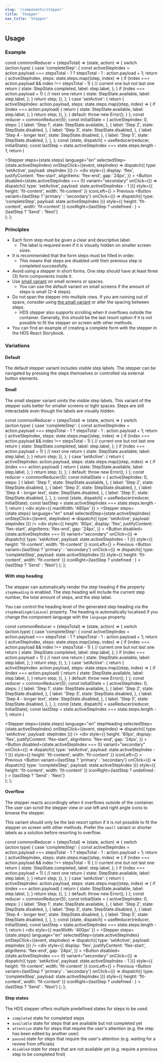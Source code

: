 ```yaml
---
slug: '/components/stepper'
title: 'Stepper'
nav_title: 'Stepper'
---
```




## Usage

### Example

  const commonReducer = (stepsTotal) => (state, action) => {
    switch (action.type) {
      case 'completeStep': {
        const activeStepIndex = action.payload === stepsTotal - 1 ? stepsTotal - 1 : action.payload + 1;
        return {
          activeStepIndex,
          steps: state.steps.map((step, index) => {
            if (index === action.payload && index !== stepsTotal - 1) {
              // current one but not last one
              return {
                state: StepState.completed,
                label: step.label,
              };
            }
            if (index === action.payload + 1) {
              // next one
              return {
                state: StepState.available,
                label: step.label,
              };
            }
            return step;
          }),
        };
      }
      case 'setActive': {
        return {
          activeStepIndex: action.payload,
          steps: state.steps.map((step, index) => {
            if (index === action.payload) {
              return {
                state: StepState.available,
                label: step.label,
              };
            }
            return step;
          }),
        };
      }
      default:
        throw new Error();
    }
  };
  const reducer = commonReducer(5);
  const initialState = {
    activeStepIndex: 0,
    steps: [
      {
        label: 'Step 1',
        state: StepState.available,
      },
      {
        label: 'Step 2',
        state: StepState.disabled,
      },
      {
        label: 'Step 3',
        state: StepState.disabled,
      },
      {
        label: 'Step 4 - longer text',
        state: StepState.disabled,
      },
      {
        label: 'Step 5',
        state: StepState.disabled,
      },
    ],
  };
  const [state, dispatch] = useReducer(reducer, initialState);
  const lastStep = state.activeStepIndex === state.steps.length - 1;
  return (
    <div>
      <Stepper
        steps={state.steps}
        language="en"
        selectedStep={state.activeStepIndex}
        onStepClick={(event, stepIndex) => dispatch({ type: 'setActive', payload: stepIndex })}
      />
      <div
        style={{
          display: 'flex',
          justifyContent: 'flex-start',
          alignItems: 'flex-end',
          gap: '24px',
        }}
      >
        <Button
          disabled={state.activeStepIndex === 0}
          variant="secondary"
          onClick={() => dispatch({ type: 'setActive', payload: state.activeStepIndex - 1 })}
          style={{ height: 'fit-content', width: 'fit-content' }}
          iconLeft={<IconArrowLeft />}
        >
          Previous
        </Button>
        <Button
          variant={lastStep ? 'primary' : 'secondary'}
          onClick={() => dispatch({ type: 'completeStep', payload: state.activeStepIndex })}
          style={{ height: 'fit-content', width: 'fit-content' }}
          iconRight={lastStep ? undefined : <IconArrowRight />}
        >
          {lastStep ? 'Send' : 'Next'}
        </Button>
      </div>
    </div>
  );
};

<PlaygroundPreview>
  <StepperExample />
</PlaygroundPreview>

### Principles
- Each form step must be given a clear and descriptive label.
  - The label is required even if it is visually hidden on smaller screen sizes.
- It is recommended that the form steps must be filled in order.
  - This means that steps are disabled until their previous step is completed successfully.
- Avoid using a stepper in short forms. One step should have at least three (3) form components inside it.
- Use [small variant](#small) on small screens or spaces.
  - You can use the default variant on small screens if the amount of steps is small (2-4 steps).
- Do not span the stepper into multiple rows. If you are running out of space, consider using [the small variant](#small) or alter the spacing between steps.
  - HDS stepper also supports scrolling when it overflows outside the container. Generally, this should be the last resort option if it is not possible to fit the stepper on screen with other methods.
- You can find an example of creating a complete form with the stepper in <Link size="M" href="/storybook/react/?path=/docs/components-stepper--simple-form-example#simple-form-example">the HDS React Storybook</Link>.

### Variations

#### Default
The default stepper variant includes visible step labels. The stepper can be navigated by pressing the steps themselves or controlled via external button elements.

<PlaygroundPreview>
   <StepperExample />
</PlaygroundPreview>

#### Small
The small stepper variant omits the visible step labels. This variant of the stepper suits better for smaller screens or tight spaces. Steps are still interactable even though the labels are visually hidden.

  const commonReducer = (stepsTotal) => (state, action) => {
    switch (action.type) {
      case 'completeStep': {
        const activeStepIndex = action.payload === stepsTotal - 1 ? stepsTotal - 1 : action.payload + 1;
        return {
          activeStepIndex,
          steps: state.steps.map((step, index) => {
            if (index === action.payload && index !== stepsTotal - 1) {
              // current one but not last one
              return {
                state: StepState.completed,
                label: step.label,
              };
            }
            if (index === action.payload + 1) {
              // next one
              return {
                state: StepState.available,
                label: step.label,
              };
            }
            return step;
          }),
        };
      }
      case 'setActive': {
        return {
          activeStepIndex: action.payload,
          steps: state.steps.map((step, index) => {
            if (index === action.payload) {
              return {
                state: StepState.available,
                label: step.label,
              };
            }
            return step;
          }),
        };
      }
      default:
        throw new Error();
    }
  };
  const reducer = commonReducer(5);
  const initialState = {
    activeStepIndex: 0,
    steps: [
      {
        label: 'Step 1',
        state: StepState.available,
      },
      {
        label: 'Step 2',
        state: StepState.disabled,
      },
      {
        label: 'Step 3',
        state: StepState.disabled,
      },
      {
        label: 'Step 4 - longer text',
        state: StepState.disabled,
      },
      {
        label: 'Step 5',
        state: StepState.disabled,
      },
    ],
  };
  const [state, dispatch] = useReducer(reducer, initialState);
  const lastStep = state.activeStepIndex === state.steps.length - 1;
  return (
    <div 
      style={{
        maxWidth: '480px'
      }}
    >
      <Stepper
        steps={state.steps}
        language="en"
        small
        selectedStep={state.activeStepIndex}
        onStepClick={(event, stepIndex) => dispatch({ type: 'setActive', payload: stepIndex })}
      />
      <div
        style={{
          height: '80px',
          display: 'flex',
          justifyContent: 'flex-start',
          alignItems: 'flex-end',
          gap: '24px',
        }}
      >
        <Button
          disabled={state.activeStepIndex === 0}
          variant="secondary"
          onClick={() => dispatch({ type: 'setActive', payload: state.activeStepIndex - 1 })}
          style={{ height: 'fit-content', width: 'fit-content' }}
          iconLeft={<IconArrowLeft />}
        >
          Previous
        </Button>
        <Button
          variant={lastStep ? 'primary' : 'secondary'}
          onClick={() => dispatch({ type: 'completeStep', payload: state.activeStepIndex })}
          style={{ height: 'fit-content', width: 'fit-content' }}
          iconRight={lastStep ? undefined : <IconArrowRight />}
        >
          {lastStep ? 'Send' : 'Next'}
        </Button>
      </div>
    </div>
  );
};

<PlaygroundPreview>
  <SmallStepperExample />
</PlaygroundPreview>

#### With step heading
The stepper can automatically render the step heading if the property `stepHeading` is enabled. The step heading will include the current step number, the total amount of steps, and the step label. 

You can control the heading level of the generated step heading via the `stepHeadingAriaLevel` property. The heading is automatically localised if you change the component language with the `language` property.

  const commonReducer = (stepsTotal) => (state, action) => {
    switch (action.type) {
      case 'completeStep': {
        const activeStepIndex = action.payload === stepsTotal - 1 ? stepsTotal - 1 : action.payload + 1;
        return {
          activeStepIndex,
          steps: state.steps.map((step, index) => {
            if (index === action.payload && index !== stepsTotal - 1) {
              // current one but not last one
              return {
                state: StepState.completed,
                label: step.label,
              };
            }
            if (index === action.payload + 1) {
              // next one
              return {
                state: StepState.available,
                label: step.label,
              };
            }
            return step;
          }),
        };
      }
      case 'setActive': {
        return {
          activeStepIndex: action.payload,
          steps: state.steps.map((step, index) => {
            if (index === action.payload) {
              return {
                state: StepState.available,
                label: step.label,
              };
            }
            return step;
          }),
        };
      }
      default:
        throw new Error();
    }
  };
  const reducer = commonReducer(5);
  const initialState = {
    activeStepIndex: 0,
    steps: [
      {
        label: 'Step 1',
        state: StepState.available,
      },
      {
        label: 'Step 2',
        state: StepState.disabled,
      },
      {
        label: 'Step 3',
        state: StepState.disabled,
      },
      {
        label: 'Step 4 - longer text',
        state: StepState.disabled,
      },
      {
        label: 'Step 5',
        state: StepState.disabled,
      },
    ],
  };
  const [state, dispatch] = useReducer(reducer, initialState);
  const lastStep = state.activeStepIndex === state.steps.length - 1;
  return (
    <div>
      <Stepper
        steps={state.steps}
        language="en"
        stepHeading
        selectedStep={state.activeStepIndex}
        onStepClick={(event, stepIndex) => dispatch({ type: 'setActive', payload: stepIndex })}
      />
      <div
        style={{
          height: '80px',
          display: 'flex',
          justifyContent: 'flex-start',
          alignItems: 'flex-end',
          gap: '24px',
        }}
      >
        <Button
          disabled={state.activeStepIndex === 0}
          variant="secondary"
          onClick={() => dispatch({ type: 'setActive', payload: state.activeStepIndex - 1 })}
          style={{ height: 'fit-content', width: 'fit-content' }}
          iconLeft={<IconArrowLeft />}
        >
          Previous
        </Button>
        <Button
          variant={lastStep ? 'primary' : 'secondary'}
          onClick={() => dispatch({ type: 'completeStep', payload: state.activeStepIndex })}
          style={{ height: 'fit-content', width: 'fit-content' }}
          iconRight={lastStep ? undefined : <IconArrowRight />}
        >
          {lastStep ? 'Send' : 'Next'}
        </Button>
      </div>
    </div>
  );
};

<PlaygroundPreview>
  <HeadingStepperExample />
</PlaygroundPreview>

#### Overflow
The stepper reacts accordingly when it overflows outside of the container. The user can scroll the stepper view or use left and right angle icons to browse the stepper.

This variant should only be the last resort option if it is not possible to fit the stepper on screen with other methods. Prefer the `small` variant or shorter labels as a solution before resorting to overflow.

  const commonReducer = (stepsTotal) => (state, action) => {
    switch (action.type) {
      case 'completeStep': {
        const activeStepIndex = action.payload === stepsTotal - 1 ? stepsTotal - 1 : action.payload + 1;
        return {
          activeStepIndex,
          steps: state.steps.map((step, index) => {
            if (index === action.payload && index !== stepsTotal - 1) {
              // current one but not last one
              return {
                state: StepState.completed,
                label: step.label,
              };
            }
            if (index === action.payload + 1) {
              // next one
              return {
                state: StepState.available,
                label: step.label,
              };
            }
            return step;
          }),
        };
      }
      case 'setActive': {
        return {
          activeStepIndex: action.payload,
          steps: state.steps.map((step, index) => {
            if (index === action.payload) {
              return {
                state: StepState.available,
                label: step.label,
              };
            }
            return step;
          }),
        };
      }
      default:
        throw new Error();
    }
  };
  const reducer = commonReducer(5);
  const initialState = {
    activeStepIndex: 0,
    steps: [
      {
        label: 'Step 1',
        state: StepState.available,
      },
      {
        label: 'Step 2',
        state: StepState.disabled,
      },
      {
        label: 'Step 3',
        state: StepState.disabled,
      },
      {
        label: 'Step 4 - longer text',
        state: StepState.disabled,
      },
      {
        label: 'Step 5',
        state: StepState.disabled,
      },
    ],
  };
  const [state, dispatch] = useReducer(reducer, initialState);
  const lastStep = state.activeStepIndex === state.steps.length - 1;
  return (
    <div 
      style={{
        maxWidth: '400px'
      }}
    >
      <Stepper
        steps={state.steps}
        language="en"
        selectedStep={state.activeStepIndex}
        onStepClick={(event, stepIndex) => dispatch({ type: 'setActive', payload: stepIndex })}
      />
      <div
        style={{
          display: 'flex',
          justifyContent: 'flex-start',
          alignItems: 'flex-end',
          gap: '24px',
        }}
      >
        <Button
          disabled={state.activeStepIndex === 0}
          variant="secondary"
          onClick={() => dispatch({ type: 'setActive', payload: state.activeStepIndex - 1 })}
          style={{ height: 'fit-content', width: 'fit-content' }}
          iconLeft={<IconArrowLeft />}
        >
          Previous
        </Button>
        <Button
          variant={lastStep ? 'primary' : 'secondary'}
          onClick={() => dispatch({ type: 'completeStep', payload: state.activeStepIndex })}
          style={{ height: 'fit-content', width: 'fit-content' }}
          iconRight={lastStep ? undefined : <IconArrowRight />}
        >
          {lastStep ? 'Send' : 'Next'}
        </Button>
      </div>
    </div>
  );
};

<PlaygroundPreview>
  <OverflowStepperExample />
</PlaygroundPreview>

#### Step states
The HDS stepper offers multiple predefined states for steps to be used. 
- `completed` state for completed steps
- `available` state for steps that are available but not completed yet
- `attention` state for steps that require the user's attention (e.g. the step has been edited by another user)
- `paused` state for steps that require the user's attention (e.g. waiting for a review from officials)
- `disabled` state for steps that are not available yet (e.g. require a previous step to be completed first)

<PlaygroundPreview>
  <Stepper
    language="en"
    onStepClick={function noRefCheck(){}}
    selectedStep={1}
    steps={[
      {
        label: 'Completed',
        state: StepState.completed
      },
      {
        label: 'Current',
        state: StepState.available
      },
      {
        label: 'Available',
        state: StepState.available
      },
      {
        label: 'Needs attention',
        state: StepState.attention
      },
      {
        label: 'Paused',
        state: StepState.paused
      },
      {
        label: 'Disabled',
        state: StepState.disabled
      }
    ]}
  />  
</PlaygroundPreview>
